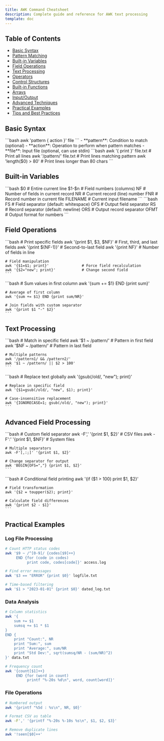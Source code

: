 ```yaml
---
title: AWK Command Cheatsheet
description: Complete guide and reference for AWK text processing
template: doc
---
```



## Table of Contents

- [Basic Syntax](#basic-syntax)
- [Pattern Matching](#pattern-matching)
- [Built-in Variables](#built-in-variables)
- [Field Operations](#field-operations)
- [Text Processing](#text-processing)
- [Operators](#operators)
- [Control Structures](#control-structures)
- [Built-in Functions](#built-in-functions)
- [Arrays](#arrays)
- [Input/Output](#input-output)
- [Advanced Techniques](#advanced-techniques)
- [Practical Examples](#practical-examples)
- [Tips and Best Practices](#tips-and-best-practices)

## Basic Syntax

<Tabs>
  <TabItem label="Structure">
    ```bash
    awk 'pattern { action }' file
    ```
    - **pattern**: Condition to match (optional)
    - **action**: Operation to perform when pattern matches
    - **file**: Input file (optional, can use stdin)
  </TabItem>

  <TabItem label="Basic Examples">
    ```bash
    awk '{ print }' file.txt           # Print all lines
    awk '/pattern/' file.txt           # Print lines matching pattern
    awk 'length($0) > 80'              # Print lines longer than 80 chars
    ```
  </TabItem>
</Tabs>

## Built-in Variables

<Tabs>
  <TabItem label="Record Variables">
    ```bash
    $0      # Entire current line
    $1-$n   # Field numbers (columns)
    NF      # Number of fields in current record
    NR      # Current record (line) number
    FNR     # Record number in current file
    FILENAME # Current input filename
    ```
  </TabItem>

  <TabItem label="Separator Variables">
    ```bash
    FS      # Field separator (default: whitespace)
    OFS     # Output field separator
    RS      # Record separator (default: newline)
    ORS     # Output record separator
    OFMT    # Output format for numbers
    ```
  </TabItem>
</Tabs>

## Field Operations

<Tabs>
  <TabItem label="Basic Field Operations">
    ```bash
    # Print specific fields
    awk '{print $1, $3, $NF}'          # First, third, and last fields
    awk '{print $(NF-1)}'              # Second-to-last field
    awk '{print NF}'                   # Number of fields in line
    
    # Field manipulation
    awk '{$1=$1; print}'               # Force field recalculation
    awk '{$2="new"; print}'            # Change second field
    ```
  </TabItem>

  <TabItem label="Field Processing">
    ```bash
    # Sum values in first column
    awk '{sum += $1} END {print sum}'
    
    # Average of first column
    awk '{sum += $1} END {print sum/NR}'
    
    # Join fields with custom separator
    awk '{print $1 "-" $2}'
    ```
  </TabItem>
</Tabs>

## Text Processing

<Tabs>
  <TabItem label="Pattern Matching">
    ```bash
    # Match in specific field
    awk '$1 ~ /pattern/'               # Pattern in first field
    awk '$NF ~ /pattern/'              # Pattern in last field
    
    # Multiple patterns
    awk '/pattern1/ && /pattern2/'
    awk '$1 ~ /pattern/ || $2 > 100'
    ```
  </TabItem>

  <TabItem label="Text Replacement">
    ```bash
    # Replace text globally
    awk '{gsub(/old/, "new"); print}'
    
    # Replace in specific field
    awk '{$1=gsub(/old/, "new", $1); print}'
    
    # Case-insensitive replacement
    awk '{IGNORECASE=1; gsub(/old/, "new"); print}'
    ```
  </TabItem>
</Tabs>

## Advanced Field Processing

<Tabs>
  <TabItem label="Field Manipulation">
    ```bash
    # Custom field separator
    awk -F',' '{print $1, $2}'         # CSV files
    awk -F':' '{print $1, $NF}'        # System files
    
    # Multiple separators
    awk -F'[,:;]' '{print $1, $2}'
    
    # Change separator for output
    awk 'BEGIN{OFS=","} {print $1, $2}'
    ```
  </TabItem>

  <TabItem label="Complex Operations">
    ```bash
    # Conditional field printing
    awk '{if ($1 > 100) print $1, $2}'
    
    # Field transformation
    awk '{$2 = toupper($2); print}'
    
    # Calculate field differences
    awk '{print $2 - $1}'
    ```
  </TabItem>
</Tabs>

## Practical Examples

### Log File Processing
```bash
# Count HTTP status codes
awk '$9 ~ /^[0-9]/ {codes[$9]++} 
     END {for (code in codes) 
          print code, codes[code]}' access.log

# Find error messages
awk '$3 == "ERROR" {print $0}' logfile.txt

# Time-based filtering
awk '$1 > "2023-01-01" {print $0}' dated_log.txt
```

### Data Analysis
```bash
# Column statistics
awk '{
    sum += $1
    sumsq += $1 * $1
} 
END {
    print "Count:", NR
    print "Sum:", sum
    print "Average:", sum/NR
    print "Std Dev:", sqrt(sumsq/NR - (sum/NR)^2)
}' data.txt

# Frequency count
awk '{count[$1]++} 
     END {for (word in count) 
          printf "%-20s %d\n", word, count[word]}'
```

### File Operations
```bash
# Numbered output
awk '{printf "%5d : %s\n", NR, $0}'

# Format CSV as table
awk -F',' '{printf "%-20s %-10s %s\n", $1, $2, $3}'

# Remove duplicate lines
awk '!seen[$0]++'
```
